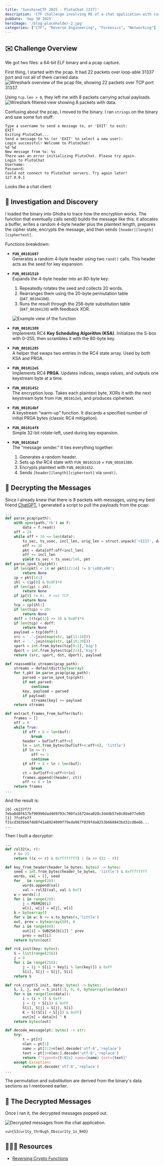 ```yaml
---
title: 'SunshineCTF 2025 - PlutoChat [237]'
description: 'CTF challenge involving RE of a chat application with custom encryption.'
pubDate: 'Sep 30 2025'
heroImage: '/blog-placeholder-2.jpg'
categories: ["CTF", "Reverse Engineering", "Forensics", "Networking"]
---
```


## ✉️  Challenge Overview
We got two files: a 64-bit ELF binary and a pcap capture.

First thing, I started with the pcap. It had 22 packets over loop-able 31337 port and not all of them carried data. 
<img src="/assets/image/sunshine2025-pluto/22-packets.png" alt="Wireshark overview of the pcap file, showing 22 packets over TCP port 31337." />

Using `tcp.len > 0`, they left me with 8 packets carrying actual payloads.
<img src="/assets/image/sunshine2025-pluto/8-packets.png" alt="Wireshark filtered view showing 8 packets with data." />

Confusing about the pcap, I moved to the binary. I ran `strings` on the binary and saw some fun stuff:

```
Type a username to send a message to, or 'EXIT' to exit:
EXIT
Exiting PlutoChat...
Send a message to %s (or 'EXIT' to select a new user):
Login successful! Welcome to PlutoChat!
%d %d
New message from %s: %s
There was an error initializing PlutoChat. Please try again.
Login to PlutoChat
Username:
Password:
Could not connect to PlutoChat servers. Try again later!
127.0.0.1
```

Looks like a chat client.

## 🧠 Investigation and Discovery

I loaded the binary into Ghidra to trace how the encryption works. The function that eventually calls send() builds the message like this: it allocates a buffer, writes a random 4-byte header plus the plaintext length, prepares the cipher state, encrypts the message, and then sends `[header][length][ciphertext]`.

Functions breakdown:

- **`FUN_00101687`**  
  Generates a random 4-byte header using two `rand()` calls. This header acts as the seed for key expansion.  

- **`FUN_00101510`**  
  Expands the 4-byte header into an 80-byte key:  
  1. Repeatedly rotates the seed and collects 20 words.  
  2. Rearranges them using the 20-byte permutation table (`DAT_00104100`).  
  3. Runs the result through the 256-byte substitution table (`DAT_00104120`) with feedback XOR.  

  ![Example view of the function](/assets/image/sunshine2025-pluto/func-ghidra.png)  

- **`FUN_00101389`**  
  Implements RC4 **Key Scheduling Algorithm (KSA)**. Initializes the S-box with 0–255, then scrambles it with the 80-byte key.  

- **`FUN_00101285`**  
  A helper that swaps two entries in the RC4 state array. Used by both KSA and PRGA.  

- **`FUN_001012e5`**  
  Implements RC4 **PRGA**. Updates indices, swaps values, and outputs one keystream byte at a time.  

- **`FUN_00101452`**  
  The encryption loop. Takes each plaintext byte, XORs it with the next keystream byte from `FUN_001012e5`, and produces ciphertext.  

- **`FUN_001014bf`**  
  A keystream “warm-up” function. It discards a specified number of initial PRGA bytes (classic RC4 mitigation).  

- **`FUN_001014f8`**  
  Simple 32-bit rotate-left, used during key expansion.  

- **`FUN_001016a7`**  
  The “message sender.” It ties everything together:  
  1. Generates a random header.  
  2. Sets up the RC4 state with `FUN_00101510` + `FUN_00101389`.  
  3. Encrypts plaintext with `FUN_00101452`.  
  4. Sends `[header][length][ciphertext]` via `send()`.  


## 🔧 Decrypting the Messages

Since I already knew that there is 8 packets with messages, using my best friend [ChatGPT](https://chatgpt.com/), I generated a script to pull the payloads from the pcap:

```python
...
def parse_pcap(path):
    with open(path,'rb') as f:
        data = f.read()
    off = 24
    while off + 16 <= len(data):
        ts_sec, ts_usec, incl_len, orig_len = struct.unpack('<IIII', data[off:off+16])
        off += 16
        pkt = data[off:off+incl_len]
        off += incl_len
        yield ts_sec + ts_usec/1e6, pkt
def parse_ipv4_tcp(pkt):
    if len(pkt) < 14 or pkt[12:14] != b'\x08\x00':
        return None
    ip = pkt[14:]
    ihl = (ip[0] & 0x0F)*4
    if len(ip) < ihl:
        return None
    if ip[9] != 6:  # not TCP
        return None
    tcp = ip[ihl:]
    if len(tcp) < 20:
        return None
    doff = ((tcp[12] >> 4) & 0x0F)*4
    if len(tcp) < doff:
        return None
    payload = tcp[doff:]
    src = '.'.join(map(str, ip[12:16]))
    dst = '.'.join(map(str, ip[16:20]))
    sport = int.from_bytes(tcp[0:2],'big')
    dport = int.from_bytes(tcp[2:4],'big')
    return (src, sport, dst, dport), payload

def reassemble_streams(pcap_path):
    streams = defaultdict(bytearray)
    for t,pkt in parse_pcap(pcap_path):
        parsed = parse_ipv4_tcp(pkt)
        if not parsed:
            continue
        key, payload = parsed
        if payload:
            streams[key] += payload
    return streams

def extract_frames_from_buffer(buf):
    frames = []
    off = 0
    while True:
        if off + 8 > len(buf):
            break
        header = buf[off:off+4]
        ln = int.from_bytes(buf[off+4:off+8], 'little')
        if ln <= 0:
            off += 1
            continue
        if off + 8 + ln > len(buf):
            break
        ct = buf[off+8:off+8+ln]
        frames.append((header, ct))
        off += 8 + ln
    return frames
...
```

And the result is:
```
[0] c6237f77 7eba8d0f617bf90990dad469793c700fa16724ea028c3d4db57e0c80a077e0d5
[1] 7fc8fe7f f31cd383bb6fdd8f41a8924099f79eda967f039fda8253b668843bd32cd8e6b...
...
```

Then I built a decryptor:

```python
...
def rol32(x, r):
    r &= 31
    return ((x << r) & 0xffffffff) | (x >> (32 - r))

def key_from_header(header_le_bytes: bytes) -> bytes:
    seed = int.from_bytes(header_le_bytes, 'little') & 0xffffffff
    words, val = [], seed
    for _ in range(20):
        words.append(val)
        val = rol32(val, val & 0xF)
    w = words[:]
    for i in range(20):
        j = PERM20[i]
        w[i], w[j] = w[j], w[i]
    b = bytearray()
    for v in w: b += v.to_bytes(4,'little')
    out, prev = bytearray(80), 0
    for i in range(80):
        out[i] = SUB256[b[i]] ^ prev
        prev = out[i]
    return bytes(out)

def rc4_init(key: bytes):
    S = list(range(256))
    j = 0
    for i in range(256):
        j = (j + S[i] + key[i % len(key)]) & 0xFF
        S[i], S[j] = S[j], S[i]
    return S

def rc4_crypt(S_init, data: bytes) -> bytes:
    S, i, j, out = S_init[:], 0, 0, bytearray(len(data))
    for n in range(len(data)):
        i = (i + 1) & 0xFF
        j = (j + S[i]) & 0xFF
        S[i], S[j] = S[j], S[i]
        K = S[(S[i] + S[j]) & 0xFF]
        out[n] = data[n] ^ K
    return bytes(out)

def decode_message(pt: bytes) -> str:
    try:
        t = pt[0]
        nlen = pt[1]
        name = pt[2:2+nlen].decode('utf-8','replace')
        text = pt[2+nlen:].decode('utf-8','replace')
        return f"type=0x{t:02x} name={name} text={text}"
    except Exception:
        return pt.decode('utf-8','replace')
...
```

The permutation and substitution are derived from the binary's data sections as I mentioned earlier.

## 🎉 The Decrypted Messages

Once I ran it, the decrypted messages popped out.

<img src="/assets/image/sunshine2025-pluto/flag.png" alt="Decrypted messages from the chat application." />

```
sun{S3cur1ty_thr0ugh_Obscur1ty_1s_B4D}
```

## 🧙🏻‍♀️ Resources

- [Reversing Crypto Functions](https://goggleheadedhacker.com/blog/post/reversing-crypto-functions)